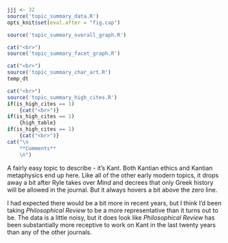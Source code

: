 ```r
jjj <- 32
source('topic_summary_data.R')
opts_knit$set(eval.after = "fig.cap")
```

```r
source('topic_summary_overall_graph.R')
```

```r
cat("<br>")
source('topic_summary_facet_graph.R')
```

```r
cat("<br>")
source('topic_summary_char_art.R')
temp_dt
```

```r
cat("<br>")
source('topic_summary_high_cites.R')
if(is_high_cites == 1)
	{cat("<br>")}
if(is_high_cites == 1)
	{high_table}
if(is_high_cites == 1)
	{cat("<br>")}
cat("\n
	**Comments**
	\n")
```

A fairly easy topic to describe - it's Kant. Both Kantian ethics and Kantian metaphysics end up here. Like all of the other early modern topics, it drops away a bit after Ryle takes over _Mind_ and decrees that only Greek history will be allowed in the journal. But it always hovers a bit above the zero line.

I had expected there would be a bit more in recent years, but I think I'd been taking _Philosophical Review_ to be a more representative than it turns out to be. The data is a little noisy, but it does look like _Philosophical Review_ has been substantially more receptive to work on Kant in the last twenty years than any of the other journals.

